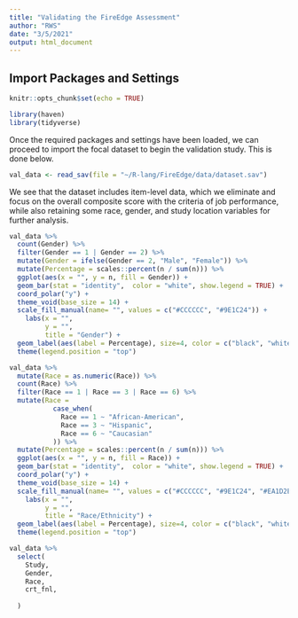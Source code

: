 ```yaml
---
title: "Validating the FireEdge Assessment"
author: "RWS"
date: "3/5/2021"
output: html_document
---
```


## Import Packages and Settings

```r

knitr::opts_chunk$set(echo = TRUE)

library(haven)
library(tidyverse)

```

Once the required packages and settings have been loaded, we can proceed to 
import the focal dataset to begin the validation study. This is done below.

```r

val_data <- read_sav(file = "~/R-lang/FireEdge/data/dataset.sav")

```

We see that the dataset includes item-level data, which we eliminate and focus
on the overall composite score with the criteria of job performance, while
also retaining some race, gender, and study location variables for further
analysis.

```r

val_data %>% 
  count(Gender) %>% 
  filter(Gender == 1 | Gender == 2) %>% 
  mutate(Gender = ifelse(Gender == 2, "Male", "Female")) %>% 
  mutate(Percentage = scales::percent(n / sum(n))) %>% 
  ggplot(aes(x = "", y = n, fill = Gender)) +
  geom_bar(stat = "identity",  color = "white", show.legend = TRUE) +
  coord_polar("y") +
  theme_void(base_size = 14) +
  scale_fill_manual(name= "", values = c("#CCCCCC", "#9E1C24")) +
    labs(x = "", 
         y = "", 
         title = "Gender") +
  geom_label(aes(label = Percentage), size=4, color = c("black", "white"), position = position_stack(vjust=0.5),show.legend = FALSE) +
  theme(legend.position = "top")

```
```r

val_data %>% 
  mutate(Race = as.numeric(Race)) %>% 
  count(Race) %>% 
  filter(Race == 1 | Race == 3 | Race == 6) %>% 
  mutate(Race = 
           case_when(
             Race == 1 ~ "African-American",
             Race == 3 ~ "Hispanic",
             Race == 6 ~ "Caucasian"
           )) %>% 
  mutate(Percentage = scales::percent(n / sum(n))) %>% 
  ggplot(aes(x = "", y = n, fill = Race)) +
  geom_bar(stat = "identity",  color = "white", show.legend = TRUE) +
  coord_polar("y") +
  theme_void(base_size = 14) +
  scale_fill_manual(name= "", values = c("#CCCCCC", "#9E1C24", "#EA1D2E")) +
    labs(x = "", 
         y = "", 
         title = "Race/Ethnicity") +
  geom_label(aes(label = Percentage), size=4, color = c("black", "white", "white"), position = position_stack(vjust=0.5),show.legend = FALSE) +
  theme(legend.position = "top")

```

```r

val_data %>% 
  select(
    Study,
    Gender,
    Race,
    crt_fnl,
    
  )

```

